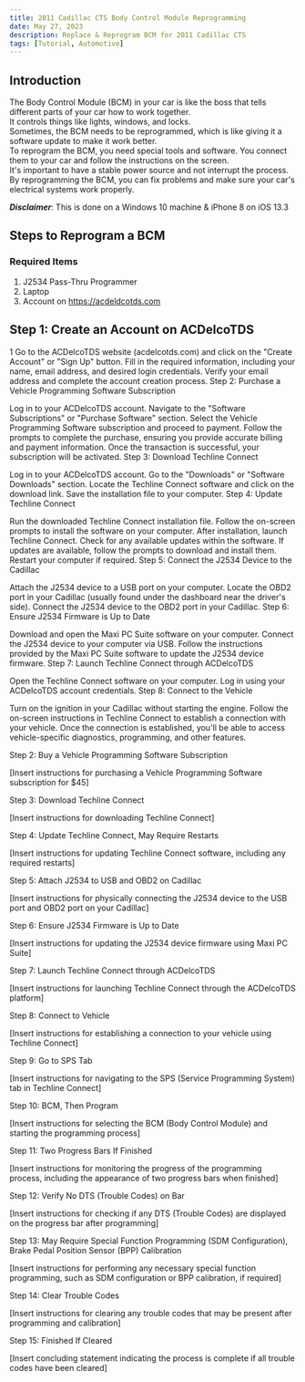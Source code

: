 ```yaml
---
title: 2011 Cadillac CTS Body Control Module Reprogramming
date: May 27, 2023
description: Replace & Reprogram BCM for 2011 Cadillac CTS
tags: [Tutorial, Automotive]
---
```


## Introduction

The Body Control Module (BCM) in your car is like the boss that tells different parts of your car how to work together.  
It controls things like lights, windows, and locks.  
Sometimes, the BCM needs to be reprogrammed, which is like giving it a software update to make it work better.  
To reprogram the BCM, you need special tools and software. You connect them to your car and follow the instructions on the screen.  
 It's important to have a stable power source and not interrupt the process.   
 By reprogramming the BCM, you can fix problems and make sure your car's electrical systems work properly.  

**_Disclaimer_**: This is done on a Windows 10 machine & iPhone 8 on iOS 13.3

## Steps to Reprogram a BCM

### Required Items

1. J2534 Pass-Thru Programmer  
2. Laptop  
3. Account on https://acdeldcotds.com  


## Step 1: Create an Account on ACDelcoTDS

<Badge>1</Badge> Go to the ACDelcoTDS website (acdelcotds.com) and click on the "Create Account" or "Sign Up" button.
Fill in the required information, including your name, email address, and desired login credentials.
Verify your email address and complete the account creation process.
Step 2: Purchase a Vehicle Programming Software Subscription

Log in to your ACDelcoTDS account.
Navigate to the "Software Subscriptions" or "Purchase Software" section.
Select the Vehicle Programming Software subscription and proceed to payment.
Follow the prompts to complete the purchase, ensuring you provide accurate billing and payment information.
Once the transaction is successful, your subscription will be activated.
Step 3: Download Techline Connect

Log in to your ACDelcoTDS account.
Go to the "Downloads" or "Software Downloads" section.
Locate the Techline Connect software and click on the download link.
Save the installation file to your computer.
Step 4: Update Techline Connect

Run the downloaded Techline Connect installation file.
Follow the on-screen prompts to install the software on your computer.
After installation, launch Techline Connect.
Check for any available updates within the software.
If updates are available, follow the prompts to download and install them.
Restart your computer if required.
Step 5: Connect the J2534 Device to the Cadillac

Attach the J2534 device to a USB port on your computer.
Locate the OBD2 port in your Cadillac (usually found under the dashboard near the driver's side).
Connect the J2534 device to the OBD2 port in your Cadillac.
Step 6: Ensure J2534 Firmware is Up to Date

Download and open the Maxi PC Suite software on your computer.
Connect the J2534 device to your computer via USB.
Follow the instructions provided by the Maxi PC Suite software to update the J2534 device firmware.
Step 7: Launch Techline Connect through ACDelcoTDS

Open the Techline Connect software on your computer.
Log in using your ACDelcoTDS account credentials.
Step 8: Connect to the Vehicle

Turn on the ignition in your Cadillac without starting the engine.
Follow the on-screen instructions in Techline Connect to establish a connection with your vehicle.
Once the connection is established, you'll be able to access vehicle-specific diagnostics, programming, and other features.




Step 2: Buy a Vehicle Programming Software Subscription

[Insert instructions for purchasing a Vehicle Programming Software subscription for $45]

Step 3: Download Techline Connect

[Insert instructions for downloading Techline Connect]

Step 4: Update Techline Connect, May Require Restarts

[Insert instructions for updating Techline Connect software, including any required restarts]

Step 5: Attach J2534 to USB and OBD2 on Cadillac

[Insert instructions for physically connecting the J2534 device to the USB port and OBD2 port on your Cadillac]

Step 6: Ensure J2534 Firmware is Up to Date

[Insert instructions for updating the J2534 device firmware using Maxi PC Suite]

Step 7: Launch Techline Connect through ACDelcoTDS

[Insert instructions for launching Techline Connect through the ACDelcoTDS platform]

Step 8: Connect to Vehicle

[Insert instructions for establishing a connection to your vehicle using Techline Connect]

Step 9: Go to SPS Tab

[Insert instructions for navigating to the SPS (Service Programming System) tab in Techline Connect]

Step 10: BCM, Then Program

[Insert instructions for selecting the BCM (Body Control Module) and starting the programming process]

Step 11: Two Progress Bars If Finished

[Insert instructions for monitoring the progress of the programming process, including the appearance of two progress bars when finished]

Step 12: Verify No DTS (Trouble Codes) on Bar

[Insert instructions for checking if any DTS (Trouble Codes) are displayed on the progress bar after programming]

Step 13: May Require Special Function Programming (SDM Configuration), Brake Pedal Position Sensor (BPP) Calibration

[Insert instructions for performing any necessary special function programming, such as SDM configuration or BPP calibration, if required]

Step 14: Clear Trouble Codes

[Insert instructions for clearing any trouble codes that may be present after programming and calibration]

Step 15: Finished If Cleared

[Insert concluding statement indicating the process is complete if all trouble codes have been cleared]